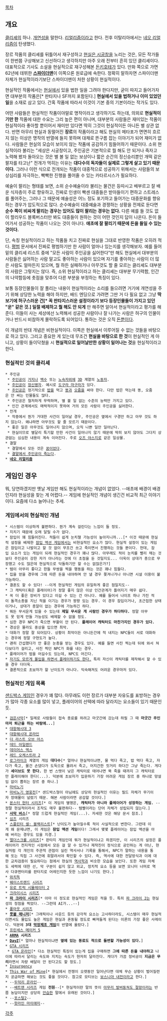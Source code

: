 [[목차]]

== 개요 ==
[[클리셰]]의 하나. [[개연성]]을 말한다. [[리얼리즘]]이라고 한다. 전후 이탈리아에서는 [[네오 리얼리즘]]이 탄생했다.

장르 작품의 클리셰를 뒤틀어서 재구성하고 [[현실은 시궁창]]을 노리는 것은, 모든 작가들이 한번쯤 구상해보고 신선하다고 생각하지만 아주 오래 전부터 흔히 있던 클리셰이다. 대표적으로 기사도 소설을 현실적으로 재구성해본 [[돈키호테]]가 있다. 만화 쪽으로 가면 62년에 데뷔한 '''[[스파이더맨]]'''이 이쪽으론 원로급에 속한다. 정확히 말하자면 스파이더맨 자체가 현실적이라기보단 스파이더맨이 처한 상황이 현실적이다.

현실적인 작품에서는 [[현실]]에서 있을 법한 일을 그려야 한다지만, 굳이 따지고 들어가자면 대부분의 작품은[* 판타지나 SF까지 포함된다.] '''현실에서 있을 법하거나 이미 있었던 일'''을 소재로 삼고 있다. 간혹 작품에 따라서 이것이 기본 중의 기본이라는 작가도 있다.

어떤 사람들은 현실적인 작품이야말로 명작이라고 생각하기도 하는데, 의외로 '''현실적이기만 한''' 작품에 대한 수요는 그리 높은 편이 아니며, 대부분의 사람들은 재미있는 작품이 현실적이라 좋아할 뿐이어서 재미만 있다면 딱히 그것이 현실적이든 아니든 별 상관 없다. 반면 아무리 현실과 동떨어진 '''장르'''의 작품이라고 해도 현실의 메타포가 면면히 흐르지 않는 이상은 명작의 반열에 들지 못하며 대채로 뜬구름 잡는 이야기가 되어 재미가 없다. 사람들은 현실의 모습이 보이지 않는 작품에 공감하기 힘들어하기 때문이다. 소위 현실적이라 불리는 "세상은 시궁창이고, 주인공은 기본적으로 뭘 해도 안 되거나 죽자고 노력해 봤자 돌아오는 것은 별 볼 일 없는 보상이나 짧은 순간의 정신승리뿐인 개떡 같은 팔자를 타고난" 전개가 먹히는 이유는 '''대다수의 독자들이 실제로 그렇게 살고 있기 때문이다.''' 그러나 이런 식으로 전개되는 작품이 대중적으로 성공하기 위해서는 사람들의 보상심리를 자극하는, 빡빡한 진행을 풀어줄 수 있는 카타르시스가 필요하다.

예술이 팔리는 형태를 보면, 소위 순수예술이라 불리는 물건은 등따시고 배부르고 잘 배운 식자층이 주로 향유하고, 진짜로 인생이 빡센 대중들은 받아들이기 편하고 스트레스를 풀어주는, 그러나 그 때문에 예술성은 어느 정도 포기하고 들어가는 대중문화를 향유하는 경우가 압도적으로 많다. 순수예술이 대중예술과 경쟁하는 상황을 전제로 둔다면 '''순수 쪽이 비싸게 팔리는 경우는 있어도 많이 팔리는 경우는 없다.''' 다른 예를 들 것도 없이 할리우드 블록버스터만 봐도 대중들이 원하는 것이 어떤 것인지 답이 나온다. 돈이 들어가서 성공하는 작품이 나오는 것이 아니다. '''애초에 잘 팔리기 때문에 돈을 들일 수 있는 것이다.'''

단, 속칭 현실적이라고 하는 작품들 치고 진짜로 현실을 그대로 반영한 작품은 오히려 적다. [[평범]] 문서에서 진짜로 평범하기만 한 사람이 얼마나 있는지를 생각해보자. 예를 들어 밑의 클리셰 리스트 중에 "모든 사람이 주인공을 싫어한다"만 해도 현실에서 대부분의 사람들은 싫어하는 사람 말고도 좋아하는 사람이 있으며 자기를 좋아하는 사람이 더 많은 사람도 얼마든지 있으며, 뭘 하든 실패하거나 아무것도 할 줄 모르는 클리셰도 대부분의 사람은 그렇지는 않다. 즉, 소위 현실적이라고 하는 클리셰는 대부분 무기력함, 인간의 나약함등에 촛점을 맞추어 다른 부분을 부정하는 특징이 있다.

보통 등장인물들이 잘 풀리는 내용이 현실적이라는 소리를 들으려면 거기에 개연성을 주기 위해 상당한 노력을 해야 하지만, 배드 엔딩으로 가려면 그딴 거 다 필요 없고 그냥 '''딱 보기에 허구스러운 건[* 꼭 판타지스러운 설정이라기 보다 등장인물들이 가지고 있던 "운" 같은 것.] 일절 배제하고 뭘 해도 안 되게''' 만 해주면 알아서 현실적이라고 평가를 해준다. 이들이 사는 세상에선 노력해서 성공한 사람이나 잘 나가는 사람은 허구의 인물이거나 반드시 비참하게 몰락하도록 되어있다. 통하는 것은 오직 [[화폐|돈]]뿐이다.

이 개념의 반대 개념은 비현실적이다. 이쪽은 현실에서 이루어질 수 없는 것들을 바탕으로 하고 있다. 그리고 중요한 게 있는데 무조건 '''현실을 바탕으로 한 것'''이 현실적인 게 아니고, 상황이 들이닥쳤을 시 '''현실적으로 일어날만한 상황이 일어나는 것'''을 현실적이라고 한다.

=== 현실적인 것의 클리셰 ===
 * 주인공
  * [[주인공]]이 [[거지]]나 [[백수]] 또는 [[노숙자]]외에 [[3D]] 계열의 [[노동자]].
  * [[주인공]]이 [[정신병자]]. 예시로 [[도구라 마구라]]가 있다.
  * [[주인공]]은 정기적으로 [[밥]]을 먹고 [[똥]]과 [[오줌]]을 싸야 한다. 다만 밥은 먹는데 똥, 오줌은 안 싸는 인물들도 많다.
  * 주인공은 철저하게 무력하며, 별 볼 일 없는 수준의 능력만 가지고 있다.
  * 인간 관계에서도 매력적이지 못하여 거의 모든 사람이 주인공을 싫어한다.
 * 전개
  * 작중에서 뭔가 거대한 사건이 일어날 경우, 주인공은 옆에서 구경만 하고 아무 것도 하지 않는다. 왜냐하면 아무것도 할 줄 모르기 때문이다.
  * 좋은 일은 아무것도 일어나지 않으며, 오직 나쁜 일만 일어난다.
  * 현실이므로 별달리 특기할 만한 사건이 일어나지 않기 때문에 딱히 보지 않아도 그다지 상관없는 심심한 내용이 계속 이어진다. 주로 [[오즈 야스지로]] 같은 일상물.
 * 결말
  * 결말에서 모든 것은 [[꿈]]이었다.
  * [[주인공의 사망|결말에서 주인공이 죽는다]].
 * '''[[네오 리얼리즘]]'''

== 게임인 경우 ==
뭐, 당연하겠지만 옛날 게임만 해도 현실적이라는 개념이 없었다. --애초에 배경이 배경인지라 현실성을 찾는 게 어렵다.-- 게임에 현실적인 개념이 생긴건 비교적 최근 이야기이다. 요즘에 다소 늘어나는 추세.

=== 게임에서의 현실적인 개념 ===
 * 시스템이 이상하게 불편하다. 뭔가 계속 걸린다는 느낌이 들 정도.
 * 지치기 때문에 오래 달릴 수가 없다.
 * 잠입이 꽤 힘들어진다. 적들이 쉽게 눈치챌 가능성이 높아지니까...[* 이것 때문에 현실적 설정을 배제한 [[잠입 액션 게임]]에서는 비현실적인 요소가 많다. 현실적 설정이 있는 게임은 잠입이고 나발이고 할 것 없이 무조건 쏘고 죽이면서 진행하는 것들 뿐이다. 헌데, 잠입 요소가 있는 게임이 되레 현실적인 경우가 꽤나 많다. 아무래도 적이 눈치를 빨리 채는 것보다 주인공이 강한 자가 아니라는 것에 더 초점을 둔 것일지도... 더욱이 상대가 총으로 무장했고 수도 많은데 현실적으로 닥돌하기만 할 수는 없잖은가?]
 * 템이 아무리 좋다고 한들 무쌍을 찍을 행동을 하는 것은 꽤나 힘들다.
 * 집을 얻을 경우에 그에 따른 돈을 내야하며 안 낼 경우 쫒겨나거나 아니면 시설 이용이 불가능하다.
 * 결혼도 할 수 있다! --이게 현실적인 게임의 유일하게 좋은 점일지도--
 * 그 캐릭터(혹은 플레이어)가 정말 좋지 않은 이상 인간관계가 틀어지기 매우 쉽다.
 * 꼭 더 좋은 장비가 있다고 이길 수 있는 건 아니다. 예를 들어서 나이프 하나 가진 적이 돌격소총을 지닌 적을 이기는 경우가 왕왕 있는 경우. 이 경우 잠입이거나, 초근접한 상태이거나, 상대가 총알이 없는 경우에 가능하긴 하다.
 * 뭐든 무서운게 있을 수 있는데 '''제일 무서운 게 사람인 경우가 허다하다.''' 정말 아무도 못 믿게 만들 가능성도 배제할 수 없을 정도.
 * 심한 경우 NPC가 죽으면 부활이 안 된다. '''플레이어 캐릭터도 마찬가지인 경우가 있다.'''
 * 경상은 몰라도 중상을 입으면 최악.
 * 대화가 정말 잘 되어있다. 상황이 최악이든 아니든간에 적 내지는 NPC들이 서로 대화하는 경우에 정말 구현도가 높다.
 * 괜히 간섭했다가 안 좋은 눈총을 받는 경우도 있다. 예를 들면 사진 찍는데 뒤에 와서 쳐다보다가 걸리고, 사진 찍던 NPC가 화를 내는 경우.
 * 플레이어가 법을 어길수도 있는데, NPC도 어긴다.
 * [[막장제조 게임|자기도 모르게 몰입을 하면서 플레이하기도 한다.]] 특히 자신이 캐릭터를 제작해서 할 수 있을 경우 더더욱.
 * 결론적으로 초보자가 할 난이도가 아니다. 익숙해져도 어려운 경우마저 있다.

=== 현실적인 게임 목록 ===
[[샌드박스(게임)|샌드박스 게임]]인 경우가 꽤 많다. 아무래도 이런 장르가 대부분 자유도를 표방하는 경우가 많아 각종 요소를 많이 넣고, 플레이어의 선택에 따라 달라지는 요소들이 있기 때문인 듯.

 * [[검은사막]][* 일례로 사람들이 접속 종료를 하려고 마굿간에 갔는데 하필 그 때 '''마굿간 주인마저 퇴근을 하는 바람에...''']
 * [[대항해시대 3]]
 * [[대항해시대 온라인]]
 * [[더 라스트 오브 어스]]
 * [[데드 아일랜드]]
 * [[데이어스 엑스]]
 * [[레드 오케스트라 2]]
 * [[로그라이크]] 계열의 게임 '''대다수'''[* 얼마나 현실적이냐면, 물 먹다 죽고, 밥 먹다 죽고, 자다가 죽고, 물건 손댔다가 도둑으로 몰려서 죽고, 어지간한 짓거리 하다간 그냥 죽는다. 게다가 '''세이브도 못 한다.''' 한 번 스탯이 낮은 캐릭터로 태어나면 쭉 죽을 때까지 그 캐릭터로만 플레이해야 한다(...). 덕분에 초보자가 입문하기 가장 어려운 게임 장르 중 하나로 망설임 없이 뽑히는 장르 중 하나.]
 * [[마비노기]]
 * [[마비노기 영웅전]][* 샌드박스형이 아님에도 상당히 현실적인 이유는 필드 자체가 무기이자 장애물이 널렸기 때문. 해본 사람이라면 공감할 것이다.]
 * [[몬스터 헌터 시리즈]][* 이 게임의 별명은, '''캐릭터가 아니라 플레이어가 성장하는 게임.''' --정말 현실적이라서 조작도 매우 불편하다-- 템빨이라는 단어 자체가 성립되지 않는다.]
 * '''[[펜과 텔러의 스모크 앤 미러스|사막 버스]]'''[* 정말 드럽게 현실적인 게임(...). 자세한 것은 해당 문서 참조.]
 * [[심즈]] 시리즈
 * [[스플린터 셀: 블랙리스트]][* 난이도가 높아질수록 적이 사실적으로 변한다. 그런데 이게 왜 문제냐면, 이 게임은 '''잠입 액션 게임'''이다! 그래서 몇몇 플레이어는 잠입 액션을 아예 버리는 경우도 있을 지경.]
 * [[엘더스크롤 시리즈]][* 판타지 게임인데 뭐가 현실적이냐고 하겠지만, 이 시리즈의 설정은 플레이어가 전지적인 시점에서 모든 걸 알 수 있거나 제작진이 정식으로 공인하는 게 아닌, 현실처럼 각 개인의 주관적 관점이 실린 역사서나 기록을 통해서, NPC가 말하는 내용을 통해 또는 직접 그 사건에 휘말려서야 확인할 수 있다. 즉, 역사에 대한 전달방식과 이에 대한 교차검증이 필요하다는 점에서 현실의 [[역사학]]과 비슷한 모습을 보인다. 또한 게임 자체도 세력에 대한 선, 악 구분이 쉽지 않고 외교, 정치적 요소 등을 보면 모니터 너머로 역사 다큐멘터리를 판타지로 어레인지한 듯한 느낌이 나기도 한다.]
 * [[와치독]]
 * [[웨이스트랜드(게임)|웨이스트랜드]] [[웨이스트랜드 2|시리즈]]
 * [[유로 트럭 시뮬레이터 2]]
 * [[크라이시스(게임)|크라이]][[크라이시스 2|시스]] [[크라이시스 3|시리즈]]
 * '''[[파 크라이 시리즈]]'''[* 아마 이 정도로 현실적인 게임은 적을 듯. 특히 [[파 크라이 2]]는 현실성의 정점을 찍었다. --그런데 AI가...--]
 * [[폴아웃 시리즈]]
 * '''[[풋볼 매니저]]'''[* 그래픽이나 사운드 등의 감각적 요소는 고사하더라도, 시스템이 매우 현실적이면서도 몰입도 높은 게임은 현실과 혼동될 정도로 빠져들게 된다는 이론의 가장 좋은 사례이다. 덕분에 '''3대 [[막장제조 게임]]'''의 반열에 올랐다.]
 * [[프린세스 메이커 5]]
 * '''[[ARMA]] 시리즈'''
 * '''[[DayZ]]'''[* 얼마나 현실적이냐면 '''옆에 있는 동료도 적으로 돌변할 가능성이 있다.''']
 * [[Grand Theft Auto 시리즈|GTA 시리즈]]
  * [[GTA 온라인]][* 다소 현실적인 특징이 있는게 집을 구매하면 '''그에 따른 돈을 내야하고''' 나이에 따라서 달리는 속도와 지치는 속도가 현저히 달라진다. 게다가 가끔 정비공이 '''지금은 무리'''라면서 차량 배달이 안 된다고도 할 정도.]
 * [[Insurgency]]
 * [[This War of Mine]][* 현실에서 전쟁이 오랫동안 일어난다면 대체 무슨 상황이 벌어질련지 궁금하면 해보는 것도 좋을 것이다. 참고로 모티브는 [[보스니아 내전]]이라고 한다.]
 * --[[두덕리 온라인]]--
 * --[[배트맨 시리즈]] 게임 '''전원'''--[* 현실적이란 말의 뜻이 [[아무리 발버둥쳐도 절망]]이라는 반쯤 농담이지만 상당히 [[안습]]한 말에서 유래된 것이다.]
 * --[[포스탈2]]--
 * --[[핫라인 마이애미]]--

[[각주]]
